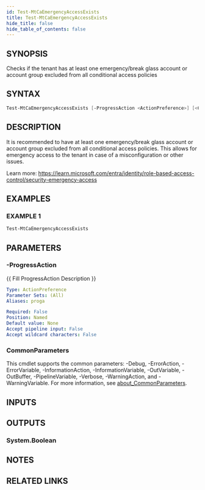```yaml
---
id: Test-MtCaEmergencyAccessExists
title: Test-MtCaEmergencyAccessExists
hide_title: false
hide_table_of_contents: false
---
```


## SYNOPSIS

Checks if the tenant has at least one emergency/break glass account or account group excluded from all conditional access policies

## SYNTAX

```powershell
Test-MtCaEmergencyAccessExists [-ProgressAction <ActionPreference>] [<CommonParameters>]
```

## DESCRIPTION

It is recommended to have at least one emergency/break glass account or account group excluded from all conditional access policies.
This allows for emergency access to the tenant in case of a misconfiguration or other issues.

Learn more:
https://learn.microsoft.com/entra/identity/role-based-access-control/security-emergency-access

## EXAMPLES

### EXAMPLE 1

```powershell
Test-MtCaEmergencyAccessExists
```

## PARAMETERS

### -ProgressAction

\{\{ Fill ProgressAction Description \}\}

```yaml
Type: ActionPreference
Parameter Sets: (All)
Aliases: proga

Required: False
Position: Named
Default value: None
Accept pipeline input: False
Accept wildcard characters: False
```

### CommonParameters

This cmdlet supports the common parameters: -Debug, -ErrorAction, -ErrorVariable, -InformationAction, -InformationVariable, -OutVariable, -OutBuffer, -PipelineVariable, -Verbose, -WarningAction, and -WarningVariable. For more information, see [about_CommonParameters](http://go.microsoft.com/fwlink/?LinkID=113216).

## INPUTS

## OUTPUTS

### System.Boolean

## NOTES

## RELATED LINKS
